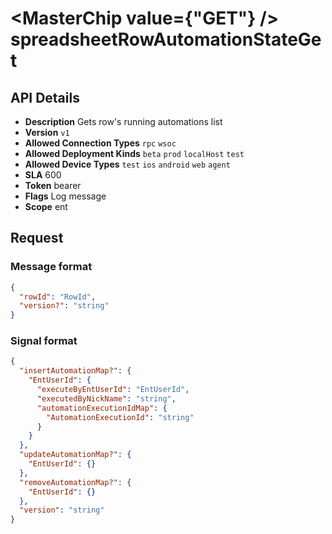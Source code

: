 
# <MasterChip value={"GET"} /> spreadsheetRowAutomationStateGet

## API Details

- **Description** Gets row's running automations list
- **Version** `v1`
- **Allowed Connection Types** `rpc` `wsoc` 
- **Allowed Deployment Kinds** `beta` `prod` `localHost` `test` 
- **Allowed Device Types** `test` `ios` `android` `web` `agent` 
- **SLA** 600
- **Token** bearer
- **Flags** Log message
- **Scope** ent


## Request

### Message format

```json
{
  "rowId": "RowId",
  "version?": "string"
}
```

### Signal format

```json
{
  "insertAutomationMap?": {
    "EntUserId": {
      "executeByEntUserId": "EntUserId",
      "executedByNickName": "string",
      "automationExecutionIdMap": {
        "AutomationExecutionId": "string"
      }
    }
  },
  "updateAutomationMap?": {
    "EntUserId": {}
  },
  "removeAutomationMap?": {
    "EntUserId": {}
  },
  "version": "string"
}
```

